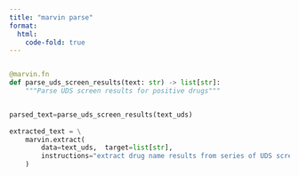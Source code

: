 ```yaml
---
title: "marvin parse"
format:
  html:
    code-fold: true
---
```



```py

@marvin.fn
def parse_uds_screen_results(text: str) -> list[str]:
    """Parse UDS screen results for positive drugs"""


parsed_text=parse_uds_screen_results(text_uds)
    
extracted_text = \
    marvin.extract(
        data=text_uds,  target=list[str],
        instructions="extract drug name results from series of UDS screens",
    )

```

